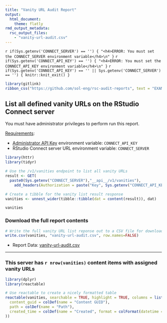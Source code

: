 ```yaml
---
title: "Vanity URL Audit Report"
output: 
  html_document:
    theme: flatly
rmd_output_metadata:
  rsc_output_files:
    - "vanity-url-audit.csv"
---
```


`r if(Sys.getenv('CONNECT_SERVER') == '') { "<h4>ERROR: You must set the CONNECT_SERVER environment variable</h4>\n" }`
`r if(Sys.getenv('CONNECT_API_KEY') == '') { "<h4>ERROR: You must set the CONNECT_API_KEY environment variable</h4>\n" }`
`r if(Sys.getenv('CONNECT_API_KEY') == '' || Sys.getenv('CONNECT_SERVER') == '') { knitr::knit_exit() }`

```r
library(gitlink)
ribbon_css("https://github.com/sol-eng/rsc-audit-reports", text = "EXAMPLE CONTENT", color = "red", fade = FALSE)
```

## List all defined vanity URLs on the RStudio Connect server

You must have administrator privileges to perform run this report.

[Requirements](https://docs.rstudio.com/connect/cookbook/#getting-started){target="_blank"}:

- [Administrator API Key](https://docs.rstudio.com/connect/user/api-keys/#api-keys-creating){target="_blank"} environment variable: `CONNECT_API_KEY`
- RStudio Connect server URL environment variable: `CONNECT_SERVER`

```r
library(httr)
library(tidyr)

# Use the /v1/vanities endpoint to list all vanity URLs
result <- GET(
  paste0(Sys.getenv("CONNECT_SERVER"),"__api__/v1/vanities"),
    add_headers(Authorization = paste("Key", Sys.getenv("CONNECT_API_KEY"))))

# Create a tibble for the vanity list result response
vanities <- unnest_wider(tibble::tibble(dat = content(result)), dat) 

vanities
```

### Download the full report contents

```r

# Write the full vanity URL list reponse out to a CSV file for download
write.csv(vanities, "vanity-url-audit.csv", row.names=FALSE)
```

- Report Data: [vanity-url-audit.csv](vanity-url-audit.csv)

---

### This server has `r nrow(vanities)` content items with assigned vanity URLs

```r
library(dplyr)
library(reactable)

# Use reactable to create a nicely formatted table
reactable(vanities, searchable = TRUE, highlight = TRUE, columns = list(
  content_guid = colDef(name = "Content GUID"),
  path = colDef(name = "Path"),
  created_time = colDef(name = "Created", format = colFormat(datetime = TRUE))
))
```
